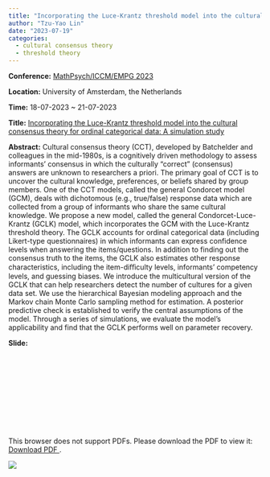 ```yaml
---
title: "Incorporating the Luce-Krantz threshold model into the cultural consensus theory for ordinal categorical data: A simulation study"
author: "Tzu-Yao Lin"
date: "2023-07-19"
categories:
  - cultural consensus theory
  - threshold theory
---
```


**Conference:** [MathPsych/ICCM/EMPG 2023](https://mathpsych.org/conference/12/)

**Location:** University of Amsterdam, the Netherlands

**Time:** 18-07-2023 \~ 21-07-2023

**Title:** [Incorporating the Luce-Krantz threshold model into the cultural consensus theory for ordinal categorical data: A simulation study](https://mathpsych.org/presentation/980)

**Abstract:** Cultural consensus theory (CCT), developed by Batchelder and colleagues in the mid-1980s, is a cognitively driven methodology to assess informants' consensus in which the culturally "correct" (consensus) answers are unknown to researchers a priori. The primary goal of CCT is to uncover the cultural knowledge, preferences, or beliefs shared by group members. One of the CCT models, called the general Condorcet model (GCM), deals with dichotomous (e.g., true/false) response data which are collected from a group of informants who share the same cultural knowledge. We propose a new model, called the general Condorcet-Luce-Krantz (GCLK) model, which incorporates the GCM with the Luce-Krantz threshold theory. The GCLK accounts for ordinal categorical data (including Likert-type questionnaires) in which informants can express confidence levels when answering the items/questions. In addition to finding out the consensus truth to the items, the GCLK also estimates other response characteristics, including the item-diﬀiculty levels, informants' competency levels, and guessing biases. We introduce the multicultural version of the GCLK that can help researchers detect the number of cultures for a given data set. We use the hierarchical Bayesian modeling approach and the Markov chain Monte Carlo sampling method for estimation. A posterior predictive check is established to verify the central assumptions of the model. Through a series of simulations, we evaluate the model's applicability and find that the GCLK performs well on parameter recovery.

**Slide:**

```{=html}
<object    
  data="https://1drv.ms/b/s!AlL4lr1NqCjqh5hxyBu04QwY9vC47A?e=HKyRhs"
  type="application/pdf"
  width="640px"
  height="360px" 
>   
  <embed src="https://1drv.ms/b/s!AlL4lr1NqCjqh5hxyBu04QwY9vC47A?e=HKyRhs">     
    <p>This browser does not support PDFs. Please download the PDF to view it:          <a href="https://1drv.ms/b/s!AlL4lr1NqCjqh5hxyBu04QwY9vC47A?e=HKyRhs">Download PDF       
      </a>.     
    </p>   
  </embed> 
</object>
```
![](mathpsych2023.jpg)

